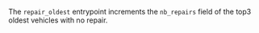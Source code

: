The `repair_oldest` entrypoint increments the `nb_repairs` field of the top3 oldest vehicles with no repair.
